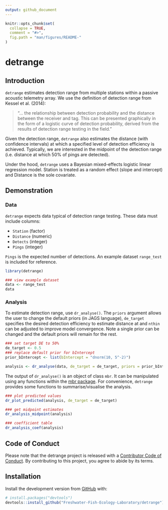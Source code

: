 ```yaml
---
output: github_document
---
```


<!-- README.md is generated from README.Rmd. Please edit that file -->

```r
knitr::opts_chunk$set(
  collapse = TRUE,
  comment = "#>",
  fig.path = "man/figures/README-"
)
```

# detrange

<!-- badges: start -->
<!-- badges: end -->

## Introduction 

`detrange` estimates detection range from multiple stations within a passive acoustic telemetry array. We use the definition of detection range from Kessel et al. (2014):

>"... the relationship between detection probability and the distance between the receiver and tag. This can be presented graphically in the form of a logistic curve of detection probability, derived from the results of detection range testing in the field."

Given the detection range, `detrange` also estimates the distance (with confidence intervals) at which a specified level of detection efficiency is achieved. Typically, we are interested in the midpoint of the detection range (i.e. distance at which 50% of pings are detected).

Under the hood, `detrange` uses a Bayesian mixed-effects logistic linear regression model. Station is treated as a random effect (slope and intercept) and Distance is the sole covariate.

## Demonstration

### Data

`detrange` expects data typical of detection range testing. These data must include columns:  

- `Station` (factor)  
- `Distance` (numeric)  
- `Detects` (integer)  
- `Pings` (integer)

`Pings` is the expected number of detections. An example dataset `range_test` is included for reference.

```r
library(detrange)

### view example dataset
data <- range_test
data
```

### Analysis
To estimate detection range, use `dr_analyse()`. The `priors` argument allows the user to change the default priors (in JAGS language), `de_target` specifies the desired detection efficiency to estimate distance at and `nthin` can be adjusted to improve model convergence. Note a single prior can be changed and the default priors will remain for the rest.
```r
### set target DE to 50%
de_target <- 0.5
### replace default prior for bIntercept
prior_bIntercept <- list(bIntercept = "dnorm(10, 5^-2)") 

analysis <- dr_analyse(data, de_target = de_target, priors = prior_bIntercept, nthin = 1L)
```
The output of `dr_analyse()` is an object of class `mbr`. It can be manipulated using any functions within the [mbr package](https://github.com/poissonconsulting/mbr). For convenience, `detrange` provides some functions to summarise/visualise the analysis.

```r
### plot predicted values
dr_plot_predicted(analysis, de_target = de_target)
```

```r
### get midpoint estimates
dr_analysis_midpoint(analysis)
```

```r
### coefficient table
dr_analysis_coef(analysis)
```

## Code of Conduct

Please note that the detrange project is released with a [Contributor Code of Conduct](https://contributor-covenant.org/version/2/0/CODE_OF_CONDUCT.html). By contributing to this project, you agree to abide by its terms.

## Installation

Install the development version from [GitHub](https://github.com/) with:

``` r
# install.packages("devtools")
devtools::install_github("Freshwater-Fish-Ecology-Laboratory/detrange")
```
